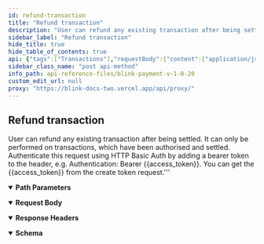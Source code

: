 ```yaml
---
id: refund-transaction
title: "Refund transaction"
description: "User can refund any existing transaction after being settled. It can only be performed on transactions, which have been authorised and settled. Authenticate this request using HTTP Basic Auth by adding a bearer token to the header, e.g. Authentication: Bearer {{access_token}}. You can get the {{access_token}} from the create token request.'''"
sidebar_label: "Refund transaction"
hide_title: true
hide_table_of_contents: true
api: {"tags":["Transactions"],"requestBody":{"content":{"application/json":{"schema":{"type":"object","x-examples":{"Example 1":{"partial_refund":true,"amount":1.01,"reference":"refund note"}},"properties":{"partial_refund":{"type":"boolean","description":"If the transaction is a partial refund, then it set to be true. Default value is false.","default":false},"amount":{"type":"number","description":"Amount is required if it’s a partial refund. The amount must not be greater than the original received amount minus any already refunded amount."},"reference":{"type":"string","description":"Amount is required if it’s a partial refund. The amount must not be greater than the original received amount minus any already refunded amount."}},"required":["partial_refund"]},"examples":{"Example":{"value":{"partial_refund":true,"amount":1.01,"reference":"refund note"}}}}}},"parameters":[{"name":"transaction_id","in":"path","description":"The id of the transaction","schema":{"type":"string"},"required":true}],"responses":{"200":{"description":"","headers":{},"content":{"application/json":{"schema":{"type":"object","properties":{"success":{"type":"boolean"},"message":{"type":"string"},"amount":{"type":"number"},"reference":{"type":"string"},"transaction_id":{"type":"string"}}},"examples":{"Example ":{"value":{"success":true,"message":"Refunded successfully","amount":1.01,"reference":"refund note","transaction_id":"BL-2349AGB"}}}}}}},"operationId":"refund-transaction","description":"User can refund any existing transaction after being settled. It can only be performed on transactions, which have been authorised and settled. Authenticate this request using HTTP Basic Auth by adding a bearer token to the header, e.g. Authentication: Bearer {{access_token}}. You can get the {{access_token}} from the create token request.'''\n","security":[{"Authorization":[]}],"method":"post","path":"/api/pay/v1/transactions/{transaction_id}/refunds","servers":[{"url":"https://secure.blinkpayment.co.uk"},{"url":"https://gateway2.blinkpayment.co.uk"}],"securitySchemes":{"Authorization":{"type":"apiKey","in":"header","description":"All requests apart from /api/pay/v1/tokens require an authorization header in the form of a bearer access_token. See the token endpoint documentation for further information.","name":"Authorization"}},"jsonRequestBodyExample":{"partial_refund":false,"amount":0,"reference":"string"},"info":{"title":"Blink Payment v1.0.20","description":"Blink Payment API Docs","version":"1.0.0","contact":{"name":"Blink Payment","email":"developers@blinkpayment.co.uk","url":"blinkpayment.co.uk"},"license":{"name":"MIT License","url":"https://opensource.org/licenses/MIT"}},"postman":{"name":"Refund transaction","description":{"content":"User can refund any existing transaction after being settled. It can only be performed on transactions, which have been authorised and settled. Authenticate this request using HTTP Basic Auth by adding a bearer token to the header, e.g. Authentication: Bearer {{access_token}}. You can get the {{access_token}} from the create token request.'''\n","type":"text/plain"},"url":{"path":["api","pay","v1","transactions",":transaction_id","refunds"],"host":["{{baseUrl}}"],"query":[],"variable":[{"disabled":false,"description":{"content":"(Required) The id of the transaction","type":"text/plain"},"type":"any","value":"","key":"transaction_id"}]},"header":[{"key":"Content-Type","value":"application/json"},{"key":"Accept","value":"application/json"}],"method":"POST","body":{"mode":"raw","raw":"\"\"","options":{"raw":{"language":"json"}}},"auth":{"type":"apikey","apikey":[{"type":"any","value":"Authorization","key":"key"},{"type":"any","value":"<API Key>","key":"value"},{"type":"any","value":"header","key":"in"}]}}}
sidebar_class_name: "post api-method"
info_path: api-reference-files/blink-payment-v-1-0-20
custom_edit_url: null
proxy: "https://blink-docs-two.vercel.app/api/proxy/"
---
```



## Refund transaction



User can refund any existing transaction after being settled. It can only be performed on transactions, which have been authorised and settled. Authenticate this request using HTTP Basic Auth by adding a bearer token to the header, e.g. Authentication: Bearer {{access_token}}. You can get the {{access_token}} from the create token request.'''


<details style={{"marginBottom":"1rem"}} data-collapsed={false} open={true}><summary style={{}}><strong>Path Parameters</strong></summary><div><ul><ParamsItem className={"paramsItem"} param={{"name":"transaction_id","in":"path","description":"The id of the transaction","schema":{"type":"string"},"required":true}}></ParamsItem></ul></div></details><MimeTabs><TabItem label={"application/json"} value={"application/json-schema"}><details style={{}} data-collapsed={false} open={true}><summary style={{"textAlign":"left"}}><strong>Request Body</strong></summary><div style={{"textAlign":"left","marginLeft":"1rem"}}></div><ul style={{"marginLeft":"1rem"}}><SchemaItem collapsible={false} name={"partial_refund"} required={true} schemaName={"boolean"} qualifierMessage={undefined} schema={{"type":"boolean","description":"If the transaction is a partial refund, then it set to be true. Default value is false.","default":false}}></SchemaItem><SchemaItem collapsible={false} name={"amount"} required={false} schemaName={"number"} qualifierMessage={undefined} schema={{"type":"number","description":"Amount is required if it’s a partial refund. The amount must not be greater than the original received amount minus any already refunded amount."}}></SchemaItem><SchemaItem collapsible={false} name={"reference"} required={false} schemaName={"string"} qualifierMessage={undefined} schema={{"type":"string","description":"Amount is required if it’s a partial refund. The amount must not be greater than the original received amount minus any already refunded amount."}}></SchemaItem></ul></details></TabItem></MimeTabs><div><ApiTabs><TabItem label={"200"} value={"200"}><div></div><details style={{"textAlign":"left","marginBottom":"1rem"}} data-collaposed={true} open={false}><summary style={{}}><strong>Response Headers</strong></summary><ul style={{"marginLeft":"1rem"}}></ul></details><div><MimeTabs schemaType={"response"}><TabItem label={"application/json"} value={"application/json"}><SchemaTabs><TabItem label={"Schema"} value={"Schema"}><details style={{}} data-collapsed={false} open={true}><summary style={{"textAlign":"left"}}><strong>Schema</strong></summary><div style={{"textAlign":"left","marginLeft":"1rem"}}></div><ul style={{"marginLeft":"1rem"}}><SchemaItem collapsible={false} name={"success"} required={false} schemaName={"boolean"} qualifierMessage={undefined} schema={{"type":"boolean"}}></SchemaItem><SchemaItem collapsible={false} name={"message"} required={false} schemaName={"string"} qualifierMessage={undefined} schema={{"type":"string"}}></SchemaItem><SchemaItem collapsible={false} name={"amount"} required={false} schemaName={"number"} qualifierMessage={undefined} schema={{"type":"number"}}></SchemaItem><SchemaItem collapsible={false} name={"reference"} required={false} schemaName={"string"} qualifierMessage={undefined} schema={{"type":"string"}}></SchemaItem><SchemaItem collapsible={false} name={"transaction_id"} required={false} schemaName={"string"} qualifierMessage={undefined} schema={{"type":"string"}}></SchemaItem></ul></details></TabItem><TabItem label={"Example (from schema)"} value={"Example (from schema)"}><ResponseSamples responseExample={"{\n  \"success\": true,\n  \"message\": \"string\",\n  \"amount\": 0,\n  \"reference\": \"string\",\n  \"transaction_id\": \"string\"\n}"} language={"json"}></ResponseSamples></TabItem><TabItem label={"Example "} value={"Example "}><ResponseSamples responseExample={"{\n  \"success\": true,\n  \"message\": \"Refunded successfully\",\n  \"amount\": 1.01,\n  \"reference\": \"refund note\",\n  \"transaction_id\": \"BL-2349AGB\"\n}"} language={"json"}></ResponseSamples></TabItem></SchemaTabs></TabItem></MimeTabs></div></TabItem></ApiTabs></div>
      